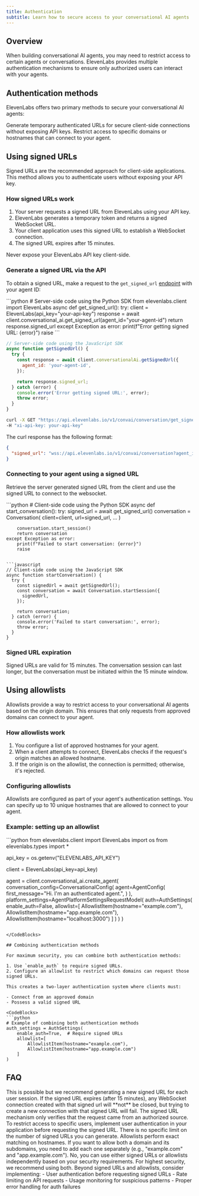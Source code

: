 ```yaml
---
title: Authentication
subtitle: Learn how to secure access to your conversational AI agents
---
```


## Overview

When building conversational AI agents, you may need to restrict access to certain agents or conversations. ElevenLabs provides multiple authentication mechanisms to ensure only authorized users can interact with your agents.

## Authentication methods

ElevenLabs offers two primary methods to secure your conversational AI agents:

<CardGroup cols={2}>
  <Card title="Signed URLs" icon="signature" href="#using-signed-urls">
    Generate temporary authenticated URLs for secure client-side connections without exposing API
    keys.
  </Card>
  <Card title="Allowlists" icon="list-check" href="#using-allowlists">
    Restrict access to specific domains or hostnames that can connect to your agent.
  </Card>
</CardGroup>

## Using signed URLs

Signed URLs are the recommended approach for client-side applications. This method allows you to authenticate users without exposing your API key.

### How signed URLs work

1. Your server requests a signed URL from ElevenLabs using your API key.
2. ElevenLabs generates a temporary token and returns a signed WebSocket URL.
3. Your client application uses this signed URL to establish a WebSocket connection.
4. The signed URL expires after 15 minutes.

<Warning>Never expose your ElevenLabs API key client-side.</Warning>

### Generate a signed URL via the API

To obtain a signed URL, make a request to the `get_signed_url` [endpoint](/docs/conversational-ai/api-reference/conversations/get-signed-url) with your agent ID:

<CodeBlocks>
```python
# Server-side code using the Python SDK
from elevenlabs.client import ElevenLabs
async def get_signed_url():
    try:
        client = ElevenLabs(api_key="your-api-key")
        response = await client.conversational_ai.get_signed_url(agent_id="your-agent-id")
        return response.signed_url
    except Exception as error:
        print(f"Error getting signed URL: {error}")
        raise
```

```javascript
// Server-side code using the JavaScript SDK
async function getSignedUrl() {
  try {
    const response = await client.conversationalAi.getSignedUrl({
      agent_id: 'your-agent-id',
    });

    return response.signed_url;
  } catch (error) {
    console.error('Error getting signed URL:', error);
    throw error;
  }
}
```

```bash
curl -X GET "https://api.elevenlabs.io/v1/convai/conversation/get_signed_url?agent_id=your-agent-id" \
-H "xi-api-key: your-api-key"
```

</CodeBlocks>

The curl response has the following format:

```json
{
  "signed_url": "wss://api.elevenlabs.io/v1/convai/conversation?agent_id=your-agent-id&conversation_signature=your-token"
}
```

### Connecting to your agent using a signed URL

Retrieve the server generated signed URL from the client and use the signed URL to connect to the websocket.

<CodeBlocks>
```python
# Client-side code using the Python SDK
async def start_conversation():
    try:
        signed_url = await get_signed_url()
        conversation = Conversation(
            client=client,
            url=signed_url,
            ...
        )
        
        conversation.start_session()
        return conversation
    except Exception as error:
        print(f"Failed to start conversation: {error}")
        raise
```

```javascript
// Client-side code using the JavaScript SDK
async function startConversation() {
  try {
    const signedUrl = await getSignedUrl();
    const conversation = await Conversation.startSession({
      signedUrl,
    });

    return conversation;
  } catch (error) {
    console.error('Failed to start conversation:', error);
    throw error;
  }
}
```

</CodeBlocks>

### Signed URL expiration

Signed URLs are valid for 15 minutes. The conversation session can last longer, but the conversation must be initiated within the 15 minute window.

## Using allowlists

Allowlists provide a way to restrict access to your conversational AI agents based on the origin domain. This ensures that only requests from approved domains can connect to your agent.

### How allowlists work

1. You configure a list of approved hostnames for your agent.
2. When a client attempts to connect, ElevenLabs checks if the request's origin matches an allowed hostname.
3. If the origin is on the allowlist, the connection is permitted; otherwise, it's rejected.

### Configuring allowlists

Allowlists are configured as part of your agent's authentication settings. You can specify up to 10 unique hostnames that are allowed to connect to your agent.

### Example: setting up an allowlist

<CodeBlocks>
```python
from elevenlabs.client import ElevenLabs
import os
from elevenlabs.types import *

api_key = os.getenv("ELEVENLABS_API_KEY")

client = ElevenLabs(api_key=api_key)

agent = client.conversational_ai.create_agent(
  conversation_config=ConversationalConfig(
    agent=AgentConfig(
      first_message="Hi. I'm an authenticated agent.",
    )
  ),
  platform_settings=AgentPlatformSettingsRequestModel(
  auth=AuthSettings(
    enable_auth=False,
    allowlist=[
      AllowlistItem(hostname="example.com"),
      AllowlistItem(hostname="app.example.com"),
      AllowlistItem(hostname="localhost:3000")
      ]
    )
  )
)

````

</CodeBlocks>

## Combining authentication methods

For maximum security, you can combine both authentication methods:

1. Use `enable_auth` to require signed URLs.
2. Configure an allowlist to restrict which domains can request those signed URLs.

This creates a two-layer authentication system where clients must:

- Connect from an approved domain
- Possess a valid signed URL

<CodeBlocks>
```python
# Example of combining both authentication methods
auth_settings = AuthSettings(
    enable_auth=True,  # Require signed URLs
    allowlist=[
        AllowlistItem(hostname="example.com"),
        AllowlistItem(hostname="app.example.com")
    ]
)
````

</CodeBlocks>

## FAQ

<AccordionGroup>
  <Accordion title="Can I use the same signed URL for multiple users?">
    This is possible but we recommend generating a new signed URL for each user session.
  </Accordion>
  <Accordion title="What happens if the signed URL expires during a conversation?">
    If the signed URL expires (after 15 minutes), any WebSocket connection created with that signed
    url will **not** be closed, but trying to create a new connection with that signed URL will
    fail.
  </Accordion>
  <Accordion title="Can I restrict access to specific users?">
    The signed URL mechanism only verifies that the request came from an authorized source. To
    restrict access to specific users, implement user authentication in your application before
    requesting the signed URL.
  </Accordion>
  <Accordion title="Is there a limit to how many signed URLs I can generate?">
    There is no specific limit on the number of signed URLs you can generate.
  </Accordion>
  <Accordion title="How do allowlists handle subdomains?">
    Allowlists perform exact matching on hostnames. If you want to allow both a domain and its
    subdomains, you need to add each one separately (e.g., "example.com" and "app.example.com").
  </Accordion>
  <Accordion title="Do I need to use both authentication methods?">
    No, you can use either signed URLs or allowlists independently based on your security
    requirements. For highest security, we recommend using both.
  </Accordion>
  <Accordion title="What other security measures should I implement?">
    Beyond signed URLs and allowlists, consider implementing: - User authentication before
    requesting signed URLs - Rate limiting on API requests - Usage monitoring for suspicious
    patterns - Proper error handling for auth failures
  </Accordion>
</AccordionGroup>
